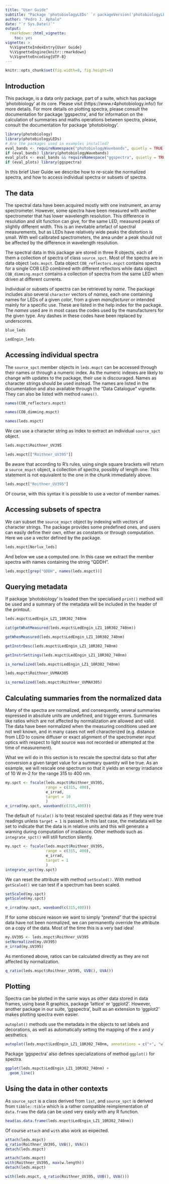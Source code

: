 ---
title: "User Guide"
subtitle: "Package 'photobiologyLEDs' `r packageVersion('photobiologyLEDs')` "
author: "Pedro J. Aphalo"
date: "`r Sys.Date()`"
output: 
  rmarkdown::html_vignette:
    toc: yes
vignette: >
  %\VignetteIndexEntry{User Guide}
  %\VignetteEngine{knitr::rmarkdown}
  %\VignetteEncoding{UTF-8}
---

```{r, echo=FALSE}
knitr::opts_chunk$set(fig.width=8, fig.height=4)
```

## Introduction

This package, is a data only package, part of a suite, which has package 
'photobiology' at its core. Please visit (https://www.r4photobiology.info/) 
for more details. For more details on plotting spectra, please consult the 
documentation for package 'ggspectra', and for information on the calculation 
of summaries and maths operations  between spectra, please, consult the 
documentation for package 'photobiology'.

```{r, message=FALSE}
library(photobiology)
library(photobiologyLEDs)
# Are the packages used in examples installed?
eval_bands <- requireNamespace("photobiologyWavebands", quietly = TRUE)
if (eval_bands) library(photobiologyWavebands)
eval_plots <- eval_bands && requireNamespace("ggspectra", quietly = TRUE)
if (eval_plots) library(ggspectra)
```

In this brief User Guide we describe how to re-scale the normalized
spectra, and how to access individual spectra or subsets of spectra.

## The data

The spectral data have been acquired mostly with one instrument, an array
spectrometer. However, some spectra have been measured with another 
spectrometer that has lower wavelength resolution. This difference in
resolution and slit function can give, for the same LED, measured peaks 
of slightly different width. This is an inevitable artefact of spectral 
measurements, but as LEDs have relatively wide peaks the distortion is small.
With well calibrated spectrometers, the area under a peak should not be
affected by the difference in wavelength resolution.

The spectral data in this package are stored in three R objects, each of them a
collection of spectra of class `source_spct`. Most of the spectra are in data object `leds.mspct`. Data object `COB_reflectors.mspct` contains spectra for a single COB LED combined with different reflectors while data object `COB_dimming.mspct` contains a collection of spectra from the same LED when driven at different currents. 

Individual or subsets of spectra can be retrieved by _name_. The package
includes also several `character` vectors of _names_, each one containing names for LEDs of a given _color_, from a given _manufacturer_ or intended mainly for a specific use. These are listed in the help index for the package. The _names_ used are in most cases the codes used by the manufacturers for the given type. Any dashes in these codes have been replaced by underscores.

```{r}
blue_leds
```

```{r}
LedEngin_leds
```

## Accessing individual spectra

The `source_spct` member objects in `leds.mspct` can be accessed through their
names or through a numeric index. As the numeric indexes are likely to change 
with updates to the package, their use is discouraged. Names as character
strings should be used instead. The names are listed in the documentation
and also available through the "Data Catalogue" vignette. They can also be
listed with method `names()`.


```{r}
names(COB_reflectors.mspct)
```
```{r}
names(COB_dimming.mspct)
```

```{r}
names(leds.mspct)
```

We can use a character string as index to extract an individual `source_spct`
object.

```{r}
leds.mspct$Roithner_UV395
```

```{r}
leds.mspct[["Roithner_UV395"]]
```

Be aware that according to R's rules, using single square brackets will return
a `source_mspct` object, a collection of spectra, possibly of length one. This 
statement is not equivalent to the one in the chunk immediately above.

```{r}
leds.mspct["Roithner_UV395"]
```

Of course, with this syntax it is possible to use a vector of member names.

## Accessing subsets of spectra

We can subset the `source_mspct` object by indexing with vectors of character
strings. The package provides some predefined ones, and users can easily
define their own, either as constants or through computation. Here we use
a vector defined by the package.

```{r}
leds.mspct[Norlux_leds]
```

And below we use a computed one. In this case we extract the member spectra
with names containing the string "QDDH".

```{r}
leds.mspct[grep("QDDH", names(leds.mspct))]
```

## Querying metadata

If package 'photobiology' is loaded then the specialised `print()` method will be
used and a summary of the metadata will be included in the header of the
printout.

```{r}
leds.mspct$LedEngin_LZ1_10R302_740nm
```

```{r}
cat(getWhatMeasured(leds.mspct$LedEngin_LZ1_10R302_740nm))
```

```{r}
getWhenMeasured(leds.mspct$LedEngin_LZ1_10R302_740nm)
```

```{r}
getInstrDesc(leds.mspct$LedEngin_LZ1_10R302_740nm)
```

```{r}
getInstrSettings(leds.mspct$LedEngin_LZ1_10R302_740nm)
```

```{r}
is_normalized(leds.mspct$LedEngin_LZ1_10R302_740nm)
```

```{r}
leds.mspct$Roithner_UVMAX305
```

```{r}
is_normalized(leds.mspct$Roithner_UVMAX305)
```

## Calculating summaries from the normalized data

Many of the spectra are normalized, and consequently, several summaries expressed in
absolute units are undefined, and trigger errors. Summaries like ratios which
are not affected by normalization are allowed and valid. The data have been
normalized when the measuring conditions used are not well known, and in many
cases not well characterized (e.g. distance from LED to cosine diffuser or exact 
alignment of the spectrometer input optics with respect to light source was
not recorded or attempted at the time of measurement).

What we will do in this section is to rescale the spectral data so that after 
conversion a given target value for a summary quantity will be true. As an 
example, we will rescale one spectrum so that it yields an energy irradiance of
10 W m-2 for the range 315 to 400 nm.

```{r}
my.spct <- fscale(leds.mspct$Roithner_UV395,
                  range = c(315, 400),
                  e_irrad,
                  target = 10
                  )
e_irrad(my.spct, waveband(c(315,400)))
```

The default of `fscale()` is to treat rescaled spectral data as if they were 
true readings unless `target = 1` is passed. In this last case, the metadata
will be set to indicate that the data is in relative units and this will
generate a warning during computation of irradiance. Other methods such as 
`integrate_spct()` will still function silently.

```{r}
my.spct <- fscale(leds.mspct$Roithner_UV395,
                  range = c(315, 400),
                  e_irrad,
                  target = 1
                  )
integrate_spct(my.spct)
```

We can reset the attribute with method `setScaled()`. With 
method `getScaled()` we can test if a spectrum has been scaled.

```{r}
setScaled(my.spct)
getScaled(my.spct)
```
```{r}
e_irrad(my.spct, waveband(c(315,400)))
```

If for some obscure reason we want to simply "pretend" that the spectral data
have not been normalized, we can permanently override the attribute on a copy 
of the data. Most of the time this is a very bad idea!

```{r}
my.UV395 <- leds.mspct$Roithner_UV395
setNormalized(my.UV395)
e_irrad(my.UV395)
```

As mentioned above, ratios can be calculated directly as they are not affected
by normalization.

```{r}
q_ratio(leds.mspct$Roithner_UV395, UVB(), UVA())
```

## Plotting

Spectra can be plotted in the same ways as other data stored in
data frames, using base R graphics, package 'lattice' or 'ggplot2'. However, another
package in our suite, 'ggspectra', built as an extension to 'ggplot2' makes 
plotting spectra even easier.

`autoplot()` methods use the metadata in the objects to set labels and decorations,
as well as automatically setting the mapping of the _x_ and _y_ aesthetics.

```{r, eval=eval_plots}
autoplot(leds.mspct$LedEngin_LZ1_10R302_740nm, annotations = c("+", "wls"), )
```

Package 'ggspectra' also defines specializations of method `ggplot()` for 
spectra.

```{r, eval=eval_plots}
ggplot(leds.mspct$LedEngin_LZ1_10R302_740nm) +
  geom_line()
```

## Using the data in other contexts

As `source_spct` is a class derived from `list`, and `source_spct` is derived from
`tibble::tible` which is a rather compatible reimplementation of `data.frame` the
data can be used very easily with any R function.

```{r}
head(as.data.frame(leds.mspct$LedEngin_LZ1_10R302_740nm))
```

Of course `attach` and `with` also work as expected.

```{r, eval=eval_bands}
attach(leds.mspct)
q_ratio(Roithner_UV395, UVB(), UVA())
detach(leds.mspct)
```

```{r}
attach(leds.mspct)
with(Roithner_UV395, max(w.length))
detach(leds.mspct)
```

```{r, eval=eval_bands}
with(leds.mspct, q_ratio(Roithner_UV395, UVB(), UVA()))
```

